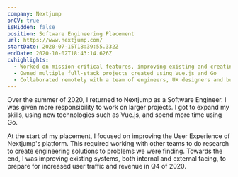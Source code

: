 ```yaml
---
company: Nextjump
onCV: true
isHidden: false
position: Software Engineering Placement
url: https://www.nextjump.com/
startDate: 2020-07-15T18:39:55.332Z
endDate: 2020-10-02T18:43:14.626Z
cvhighlights:
  - Worked on mission-critical features, improving existing and creating new systems to prepare for increased site traffic and revenue in Q4 2020
  - Owned multiple full-stack projects created using Vue.js and Go
  - Collaborated remotely with a team of engineers, UX designers and business associates to research and implement solutions on how to improve UX
---
```


Over the summer of 2020, I returned to Nextjump as a Software Engineer. I was given more responsibility to work on larger projects. I got to expand my skills, using new technologies such as Vue.js, and spend more time using Go.

At the start of my placement, I focused on improving the User Experience of Nextjump's platform. This required working with other teams to do research to create engineering solutions to problems we were finding. Towards the end, I was improving existing systems, both internal and external facing, to prepare for increased user traffic and revenue in Q4 of 2020.
